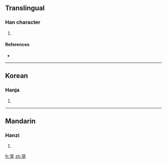 {{also|孳}}
==Translingual==

===Han character===
{{Han char|rn=39|rad=子|as=11|sn=14|four=|canj=卜戈弓木 (YIND)}}

# {{defn|Han|sort=子11}}

====References====
* {{Han ref|kx=0280.211|hdz=21017.090|uh=5B76|ud=23414}}

----

==Korean==

===Hanja===
{{ko-hanja|hangeul=자|rv=ja|mr=cha}}

# {{defn|Korean}}

----

==Mandarin==

===Hanzi===
{{cmn-hanzi|pin=[[zī]] ([[zi1]])|wg=tzu<sup>1</sup>}}

# {{defn|Mandarin}}

[[fr:孶]]
[[zh:孶]]